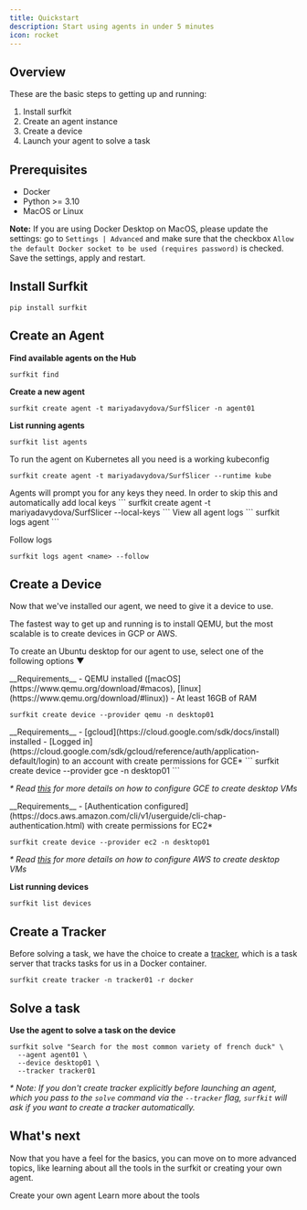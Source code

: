 ```yaml
---
title: Quickstart
description: Start using agents in under 5 minutes
icon: rocket
---
```


## Overview

These are the basic steps to getting up and running:

1) Install surfkit
2) Create an agent instance
3) Create a device
4) Launch your agent to solve a task

## Prerequisites

- Docker
- Python >= 3.10
- MacOS or Linux

**Note:** If you are using Docker Desktop on MacOS, please update the settings: go to `Settings | Advanced` and make sure that
the checkbox `Allow the default Docker socket to be used (requires password)` is checked. Save the settings, apply and restart.

## Install Surfkit

```
pip install surfkit
```

## Create an Agent

**Find available agents on the Hub**

```
surfkit find
```

**Create a new agent**

```
surfkit create agent -t mariyadavydova/SurfSlicer -n agent01
```

**List running agents**

```
surfkit list agents
```

<AccordionGroup>

<Accordion icon="sailboat" title="Create an agent on Kubernetes">
To run the agent on Kubernetes all you need is a working kubeconfig

```
surfkit create agent -t mariyadavydova/SurfSlicer --runtime kube
```

</Accordion>
<Accordion icon="key" title="Automatically add local API keys">
Agents will prompt you for any keys they need. In order to skip this and automatically add local keys
```
surfkit create agent -t mariyadavydova/SurfSlicer --local-keys
```

</Accordion>
<Accordion icon="file" title="View agent logs">
View all agent logs
```
surfkit logs agent <name>
```

Follow logs

```
surfkit logs agent <name> --follow
```

</Accordion>
</AccordionGroup>

## Create a Device

Now that we've installed our agent, we need to give it a device to use. 

The fastest way to get up and running is to install QEMU, but the most scalable is to create devices in GCP or AWS.

To create an Ubuntu desktop for our agent to use, select one of the following options ▼

<AccordionGroup>
<Accordion icon="q" title="Create a local desktop using Qemu">
__Requirements__
- QEMU installed ([macOS](https://www.qemu.org/download/#macos), [linux](https://www.qemu.org/download/#linux))
- At least 16GB of RAM

```
surfkit create device --provider qemu -n desktop01
```

</Accordion>

<Accordion icon="google" title="Create a desktop on GCE">
__Requirements__
- [gcloud](https://cloud.google.com/sdk/docs/install) installed
- [Logged in](https://cloud.google.com/sdk/gcloud/reference/auth/application-default/login) to an account with create permissions for GCE*
```
surfkit create device --provider gce -n desktop01
```

_* Read [this](/configuration/gcp) for more details on how to configure GCE to create desktop VMs_


</Accordion>
<Accordion icon="aws" title="Create a desktop on EC2">
__Requirements__
- [Authentication configured](https://docs.aws.amazon.com/cli/v1/userguide/cli-chap-authentication.html) with create permissions for EC2*

```
surfkit create device --provider ec2 -n desktop01
```

_* Read [this](/configuration/aws) for more details on how to configure AWS to create desktop VMs_

</Accordion>

</AccordionGroup>

**List running devices**

```
surfkit list devices
```

## Create a Tracker

Before solving a task, we have the choice to create a [tracker](/taskara/intro#tracker), which is a task server that tracks tasks for us in a Docker container.

```
surfkit create tracker -n tracker01 -r docker
```

## Solve a task

**Use the agent to solve a task on the device**

```
surfkit solve "Search for the most common variety of french duck" \
  --agent agent01 \
  --device desktop01 \
  --tracker tracker01
```

_* Note: If you don't create tracker explicitly before launching an agent, which you pass to the `solve` command via the `--tracker` flag, `surfkit` will ask if you want to create a tracker automatically._

## What's next

Now that you have a feel for the basics, you can move on to more advanced topics, like learning about all the tools in the surfkit or creating your own agent.

<CardGroup>

<Card title="Create an Agent" icon="screwdriver-wrench" href="/advanced_tutorial">
  Create your own agent
</Card>

<Card title="Learn more" icon="wrench" href="/introduction">
  Learn more about the tools
</Card>

</CardGroup>
